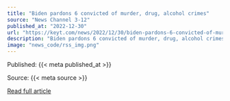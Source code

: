 ```yaml
---
title: "Biden pardons 6 convicted of murder, drug, alcohol crimes"
source: "News Channel 3-12"
published_at: "2022-12-30"
url: "https://keyt.com/news/2022/12/30/biden-pardons-6-convicted-of-murder-drug-alcohol-crimes/"
description: "Biden pardons 6 convicted of murder, drug, alcohol crimesThe post Biden pardons 6 convicted of murder, drug, alcohol crimes appeared first on News Channel 3-12."
image: "news_code/rss_img.png"
---
```



  Published: {{< meta published_at >}}
  

  Source: {{< meta source >}}
  

  [Read full article]({{< meta url >}})
  

